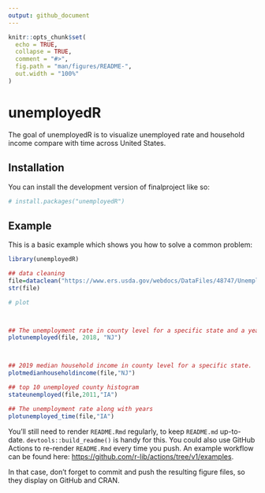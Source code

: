 ```yaml
---
output: github_document
---
```


<!-- README.md is generated from README.Rmd. Please edit that file -->

```r

knitr::opts_chunk$set(
  echo = TRUE,
  collapse = TRUE,
  comment = "#>",
  fig.path = "man/figures/README-",
  out.width = "100%"
)
```

# unemployedR

<!-- badges: start -->
<!-- badges: end -->

The goal of unemployedR is to visualize unemployed rate and household income compare with time across United States.

## Installation

You can install the development version of finalproject like so:

``` r
# install.packages("unemployedR")
```

## Example

This is a basic example which shows you how to solve a common problem:

```r

library(unemployedR)

## data cleaning
file=dataclean("https://www.ers.usda.gov/webdocs/DataFiles/48747/Unemployment.csv")
str(file)

# plot 



## The unemployment rate in county level for a specific state and a year
plotunemployed(file, 2018, "NJ")



## 2019 median household income in county level for a specific state.
plotmedianhouseholdincome(file,"NJ")

## top 10 unemployed county histogram
stateunemployed(file,2011,"IA")

## The unemployment rate along with years
plotunemployed_time(file,"IA")

```


You'll still need to render `README.Rmd` regularly, to keep `README.md` up-to-date. `devtools::build_readme()` is handy for this. You could also use GitHub Actions to re-render `README.Rmd` every time you push. An example workflow can be found here: <https://github.com/r-lib/actions/tree/v1/examples>.


In that case, don't forget to commit and push the resulting figure files, so they display on GitHub and CRAN.
